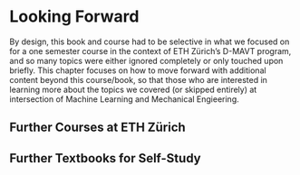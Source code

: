 # Looking Forward

By design, this book and course had to be selective in what we focused on for a one semester course in the context of ETH Zürich's D-MAVT program, and so many topics were either ignored completely or only touched upon briefly. This chapter focuses on how to move forward with additional content beyond this course/book, so that those who are interested in learning more about the topics we covered (or skipped entirely) at intersection of Machine Learning and Mechanical Engieering.

## Further Courses at ETH Zürich

## Further Textbooks for Self-Study


